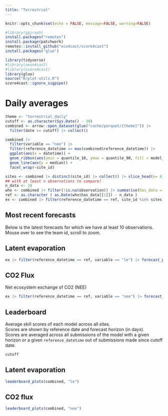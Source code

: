 ```yaml
---
title: "Terrestrial"
---
```


```r
knitr::opts_chunk$set(echo = FALSE, message=FALSE, warning=FALSE)
```

```r
#library(ggiraph)
install.packages("remotes")
install.package(patchwork)
remotes::install_github("eco4cast/score4cast")
install.packages("glue")

library(tidyverse)
#library(neon4cast)
#library(score4cast)
library(glue)
source("R/plot-utils.R")
score4cast::ignore_sigpipe()


```

# Daily averages

```r
theme <- "terrestrial_daily"
cutoff <- as.character(Sys.Date() - 30)
combined <- arrow::open_dataset(glue("cache/parquet/{theme}")) |>
  filter(date >= cutoff) |> collect()
```

```r
combined |> 
  filter(variable == "nee") |> 
  filter(reference_datetime == max(combined$reference_datetime)) |> 
  ggplot(aes(x = datetime)) +
  geom_ribbon(aes(ymin = quantile_10, ymax = quantile_90, fill = model_id), alpha = 0.5) + 
  geom_line(aes(y = median)) +
  facet_wrap(~site_id)
```



```r
sites <- combined |> distinct(site_id) |> collect() |> slice_head(n= 6) |> pull(site_id)
## with at least n observations to compare!
n_data <- 10
who <- combined |> filter(!is.na(observation)) |> summarise(has_data = max(reference_datetime)) |> collect()
ref <- as.character ( as.Date(who$has_data[[1]]) - n_data )
ex <- combined |> filter(reference_datetime == ref, site_id %in% sites) 

```

## Most recent forecasts

Below is the latest forecasts for which we have at least 10 observations. Mouse over to see the team id, scroll to zoom.

::: panel-tabset
## Latent evaporation

```r
ex |> filter(reference_datetime == ref, variable == "le") |> forecast_plots()
```

## CO2 Flux

Net ecosystem exchange of CO2 (NEE)

```r
ex |> filter(reference_datetime == ref, variable == "nee") |> forecast_plots()
```

:::


## Leaderboard

Average skill scores of each model across all sites.  
Scores are shown by reference date and forecast horizon (in days).  
Scores are averaged across all submissions of the model with a given horizon or a given `reference_datetime` out of submissions made since cutoff date.

```r
cutoff
```

::: panel-tabset
## Latent evaporation

```r
leaderboard_plots(combined, "le")
```

## CO2 flux

```r
leaderboard_plots(combined, "nee")
```

:::
